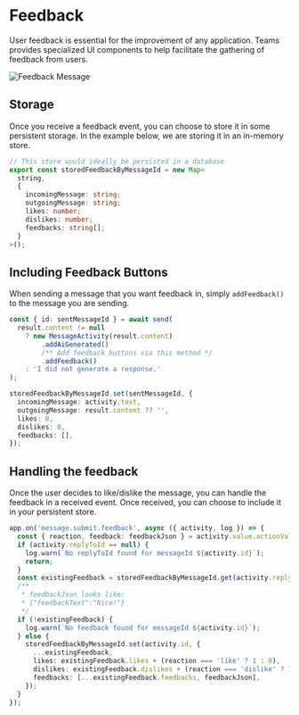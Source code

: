 # Feedback

User feedback is essential for the improvement of any application. Teams provides specialized UI components to help facilitate the gathering of feedback from users.

![Feedback Message](/screenshots/feedback.gif)

## Storage

Once you receive a feedback event, you can choose to store it in some persistent storage. In the example below, we are storing it in an in-memory store.

```ts
// This store would ideally be persisted in a database
export const storedFeedbackByMessageId = new Map<
  string,
  {
    incomingMessage: string;
    outgoingMessage: string;
    likes: number;
    dislikes: number;
    feedbacks: string[];
  }
>();
```

## Including Feedback Buttons

When sending a message that you want feedback in, simply `addFeedback()` to the message you are sending.

```ts
const { id: sentMessageId } = await send(
  result.content != null
    ? new MessageActivity(result.content)
        .addAiGenerated()
        /** Add feedback buttons via this method */
        .addFeedback()
    : 'I did not generate a response.'
);

storedFeedbackByMessageId.set(sentMessageId, {
  incomingMessage: activity.text,
  outgoingMessage: result.content ?? '',
  likes: 0,
  dislikes: 0,
  feedbacks: [],
});
```

## Handling the feedback

Once the user decides to like/dislike the message, you can handle the feedback in a received event. Once received, you can choose to include it in your persistent store.

```ts
app.on('message.submit.feedback', async ({ activity, log }) => {
  const { reaction, feedback: feedbackJson } = activity.value.actionValue;
  if (activity.replyToId == null) {
    log.warn(`No replyToId found for messageId ${activity.id}`);
    return;
  }
  const existingFeedback = storedFeedbackByMessageId.get(activity.replyToId);
  /**
   * feedbackJson looks like:
   * {"feedbackText":"Nice!"}
   */
  if (!existingFeedback) {
    log.warn(`No feedback found for messageId ${activity.id}`);
  } else {
    storedFeedbackByMessageId.set(activity.id, {
      ...existingFeedback,
      likes: existingFeedback.likes + (reaction === 'like' ? 1 : 0),
      dislikes: existingFeedback.dislikes + (reaction === 'dislike' ? 1 : 0),
      feedbacks: [...existingFeedback.feedbacks, feedbackJson],
    });
  }
});
```